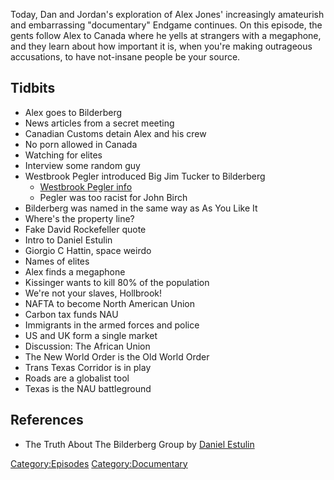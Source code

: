 {{DEFAULTSORT:
    #_EPISODE_0130B:Endgame, Part 2
}}{{Episode
    | title           = Endgame, Part 2
    | caption         = [https://knowledgefight.libsyn.com/knowledge-fight-endgame-part-2 Listen to this episode on Libsyn]
    | episodeNumber   = 130B
    | length          = 01:46:58
    | airDate         = February 20, 2018
    | episodeType     = [[:Category:Documentary|Documentary]]
    | appearance      = [[Westbrook Pegler]], [[Big Jim Tucker]], [[Daniel Estulin]], [[Giorgio C Hattin]], [[Henry Kissinger]]
    | previousEpisode = [[130A: Endgame, Part 1]]
    | nextEpisode     = [[130C: Endgame, Part 3]]
}}

{{Stub}}

Today, Dan and Jordan's exploration of Alex Jones' increasingly amateurish and embarrassing "documentary" Endgame continues. On this episode, the gents follow Alex to Canada where he yells at strangers with a megaphone, and they learn about how important it is, when you're making outrageous accusations, to have not-insane people be your source.

==Tidbits==

*Alex goes to Bilderberg
*News articles from a secret meeting
*Canadian Customs detain Alex and his crew
*No porn allowed in Canada
*Watching for elites
*Interview some random guy
*Westbrook Pegler introduced Big Jim Tucker to Bilderberg
**[https://www.neh.gov/humanities/2012/marchapril/feature/who-was-westbrook-pegler Westbrook Pegler info]
**Pegler was too racist for John Birch
*Bilderberg was named in the same way as As You Like It
*Where's the property line?
*Fake David Rockefeller quote
*Intro to Daniel Estulin
*Giorgio C Hattin, space weirdo
*Names of elites
*Alex finds a megaphone
*Kissinger wants to kill 80% of the population
*We're not your slaves, Hollbrook!
*NAFTA to become North American Union
*Carbon tax funds NAU
*Immigrants in the armed forces and police
*US and UK form a single market
*Discussion: The African Union
*The New World Order is the Old World Order
*Trans Texas Corridor is in play
*Roads are a globalist tool
*Texas is the NAU battleground

==References==

*The Truth About The Bilderberg Group by [https://en.wikipedia.org/wiki/Daniel_Estulin Daniel Estulin]

[[Category:Episodes]]
[[Category:Documentary]]
